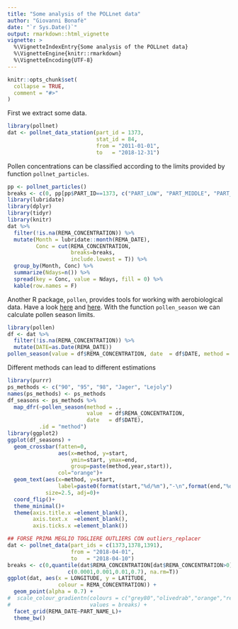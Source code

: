 ```yaml
---
title: "Some analysis of the POLLnet data"
author: "Giovanni Bonafè"
date: "`r Sys.Date()`"
output: rmarkdown::html_vignette
vignette: >
  %\VignetteIndexEntry{Some analysis of the POLLnet data}
  %\VignetteEngine{knitr::rmarkdown}
  %\VignetteEncoding{UTF-8}
---
```


```r
knitr::opts_chunk$set(
  collapse = TRUE,
  comment = "#>"
)
```

First we extract some data.
```r
library(pollnet)
dat <- pollnet_data_station(part_id = 1373,
                            stat_id = 84,
                            from = "2011-01-01",
                            to   = "2018-12-31")
```

Pollen concentrations can be classified according to the limits provided by function `pollnet_particles`.
```r
pp <- pollnet_particles()
breaks <- c(0, pp[pp$PART_ID==1373, c("PART_LOW", "PART_MIDDLE", "PART_HIGH")], Inf)
library(lubridate)
library(dplyr)
library(tidyr)
library(knitr)
dat %>%
  filter(!is.na(REMA_CONCENTRATION)) %>%
  mutate(Month = lubridate::month(REMA_DATE),
         Conc = cut(REMA_CONCENTRATION, 
                    breaks=breaks, 
                    include.lowest = T)) %>%
  group_by(Month, Conc) %>%
  summarize(Ndays=n()) %>%
  spread(key = Conc, value = Ndays, fill = 0) %>%
  kable(row.names = F)
```

Another R package, `pollen`, provides tools for working with aerobiological data. Have a look [here](https://nowosad.github.io/pollen/) and [here](https://cdn.rawgit.com/Nowosad/pollen/master/vignettes/intro.html). With the function `pollen_season` we can calculate pollen season limits.
```r
library(pollen)
df <- dat %>% 
  filter(!is.na(REMA_CONCENTRATION)) %>%
  mutate(DATE=as.Date(REMA_DATE))
pollen_season(value = df$REMA_CONCENTRATION, date  = df$DATE, method = "95")
```

Different methods can lead to different estimations
```r
library(purrr)
ps_methods <- c("90", "95", "98", "Jager", "Lejoly")
names(ps_methods) <- ps_methods
df_seasons <- ps_methods %>%
  map_dfr(~pollen_season(method = ., 
                         value  = df$REMA_CONCENTRATION, 
                         date   = df$DATE),
          .id = "method")
library(ggplot2)
ggplot(df_seasons) + 
  geom_crossbar(fatten=0,
                aes(x=method, y=start, 
                    ymin=start, ymax=end, 
                    group=paste(method,year,start)),
                col="orange")+
  geom_text(aes(x=method, y=start, 
                label=paste0(format(start,"%d/%m"),"-\n",format(end,"%d/%m/%Y"))), 
            size=2.5, adj=0)+
  coord_flip()+
  theme_minimal()+
  theme(axis.title.x =element_blank(),
        axis.text.x  =element_blank(),
        axis.ticks.x =element_blank())
```



```r
## FORSE PRIMA MEGLIO TOGLIERE OUTLIERS CON outliers_replacer
dat <- pollnet_data(part_ids = c(1373,1378,1391), 
                    from = "2018-04-01", 
                    to   = "2018-04-10")
breaks <- c(0,quantile(dat$REMA_CONCENTRATION[dat$REMA_CONCENTRATION>0],
                   c(0.0001,0.001,0.01,0.7), na.rm=T))
ggplot(dat, aes(x = LONGITUDE, y = LATITUDE,
                colour = REMA_CONCENTRATION)) +
  geom_point(alpha = 0.7) +
#  scale_colour_gradientn(colours = c("grey80","olivedrab","orange","red","purple"),
#                         values = breaks) +
  facet_grid(REMA_DATE~PART_NAME_L)+
  theme_bw()
```





